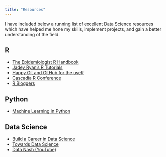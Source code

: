 ```yaml
---
title: "Resources"
---
```


I have included below a running list of excellent Data Science resources which have helped me hone my skills, implement projects, and gain a better understanding of the field. 

::: {.panel-tabset}

## [**R**]{.h2}

- [The Epidemiologist R Handbook](https://epirhandbook.com/en/)
- [Jadey Ryan's R Tutorials](https://jadeyryan.com/blog)
- [Happy Git and GitHub for the useR](https://happygitwithr.com/)
- [Cascadia R Conference](https://cascadiarconf.com/)
- [R Bloggers](https://www.r-bloggers.com/)

## [**Python**]{.h2}

- [Machine Learning in Python](https://faculty.washington.edu/otoomet/machinelearning-py/index.html)

## [**Data Science**]{.h2}

- [Build a Career in Data Science ](https://podcast.bestbook.cool/)
- [Towards Data Science](https://towardsdatascience.com/)
- [Data Nash (YouTube)](https://www.youtube.com/@datanash8200)

:::